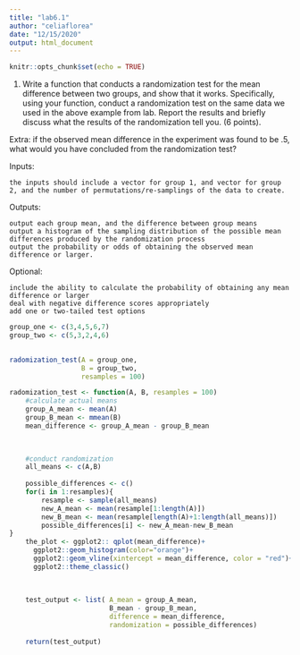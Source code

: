 ```yaml
---
title: "lab6.1"
author: "celiaflorea"
date: "12/15/2020"
output: html_document
---
```


```r
knitr::opts_chunk$set(echo = TRUE)
```

1. Write a function that conducts a randomization test for the mean difference between two groups, and show that it works. Specifically, using your function, conduct a randomization test on the same data we used in the above example from lab. Report the results and briefly discuss what the results of the randomization tell you. (6 points). 

Extra: if the observed mean difference in the experiment was found to be .5, what would you have concluded from the randomization test?

Inputs:

    the inputs should include a vector for group 1, and vector for group 2, and the number of permutations/re-samplings of the data to create.

Outputs:

    output each group mean, and the difference between group means
    output a histogram of the sampling distribution of the possible mean differences produced by the randomization process
    output the probability or odds of obtaining the observed mean difference or larger.

Optional:

    include the ability to calculate the probability of obtaining any mean difference or larger
    deal with negative difference scores appropriately
    add one or two-tailed test options


```r

group_one <- c(3,4,5,6,7)
group_two <- c(5,3,2,4,6)
 

radomization_test(A = group_one, 
                  B = group_two, 
                  resamples = 100)

radomization_test <- function(A, B, resamples = 100)
    #calculate actual means
    group_A_mean <- mean(A)
    group_B_mean <- mmean(B)
    mean_difference <- group_A_mean - group_B_mean
    

    
    #conduct randomization 
    all_means <- c(A,B)
  
    possible_differences <- c()
    for(i in 1:resamples){
        resample <- sample(all_means)
        new_A_mean <- mean(resample[1:length(A)])
        new_B_mean <- mean(resample[length(A)+1:length(all_means)])
        possible_differences[i] <- new_A_mean-new_B_mean
}
    the_plot <- ggplot2:: qplot(mean_difference)+
      ggplot2::geom_histogram(color="orange")+
      ggplot2::geom_vline(xintercept = mean_difference, color = "red")+
      ggplot2::theme_classic()
      
    
  
    test_output <- list( A_mean = group_A_mean,
                         B_mean - group_B_mean,
                         difference = mean_difference,
                         randomization = possible_differences)
    
    return(test_output)
    
    
    
    
   

```


